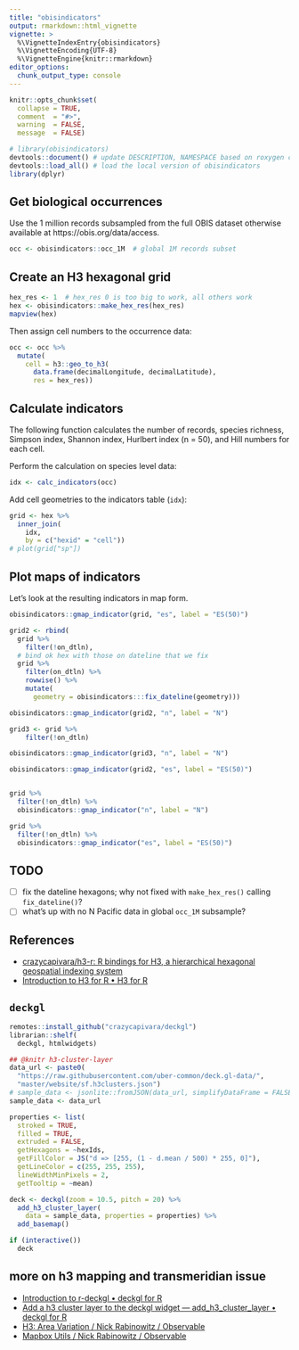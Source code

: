 ```yaml
---
title: "obisindicators"
output: rmarkdown::html_vignette
vignette: >
  %\VignetteIndexEntry{obisindicators}
  %\VignetteEncoding{UTF-8}
  %\VignetteEngine{knitr::rmarkdown}
editor_options: 
  chunk_output_type: console
---
```


```r
knitr::opts_chunk$set(
  collapse = TRUE,
  comment  = "#>",
  warning  = FALSE, 
  message  = FALSE)
```

```r
# library(obisindicators)
devtools::document() # update DESCRIPTION, NAMESPACE based on roxygen comments
devtools::load_all() # load the local version of obisindicators
library(dplyr)
```

## Get biological occurrences

Use the 1 million records subsampled from the full OBIS dataset otherwise available at https://obis.org/data/access.

```r
occ <- obisindicators::occ_1M  # global 1M records subset 
```


## Create an H3 hexagonal grid

```r
hex_res <- 1  # hex_res 0 is too big to work, all others work
hex <- obisindicators::make_hex_res(hex_res)
mapview(hex)
```


Then assign cell numbers to the occurrence data:

```r
occ <- occ %>% 
  mutate(
    cell = h3::geo_to_h3(
      data.frame(decimalLongitude, decimalLatitude),
      res = hex_res))
```

## Calculate indicators

The following function calculates the number of records, species richness, Simpson index, Shannon index, Hurlbert index (n = 50), and Hill numbers for each cell.

Perform the calculation on species level data:

```r
idx <- calc_indicators(occ)
```

Add cell geometries to the indicators table (`idx`):

```r
grid <- hex %>% 
  inner_join(
    idx,
    by = c("hexid" = "cell"))
# plot(grid["sp"])
```

## Plot maps of indicators

Let's look at the resulting indicators in map form.

```r
obisindicators::gmap_indicator(grid, "es", label = "ES(50)")

grid2 <- rbind(
  grid %>%
    filter(!on_dtln),
  # bind ok hex with those on dateline that we fix
  grid %>%
    filter(on_dtln) %>%
    rowwise() %>%
    mutate(
      geometry = obisindicators:::fix_dateline(geometry)))

obisindicators::gmap_indicator(grid2, "n", label = "N")

grid3 <- grid %>%
    filter(!on_dtln)

obisindicators::gmap_indicator(grid3, "n", label = "N")

obisindicators::gmap_indicator(grid2, "es", label = "ES(50)")


grid %>%
  filter(!on_dtln) %>% 
  obisindicators::gmap_indicator("n", label = "N")

grid %>%
  filter(!on_dtln) %>% 
  obisindicators::gmap_indicator("es", label = "ES(50)")
```



## TODO

- [ ] fix the dateline hexagons; why not fixed with `make_hex_res()` calling `fix_dateline()`?
- [ ] what's up with no N Pacific data in global `occ_1M` subsample?

## References

* [crazycapivara/h3-r: R bindings for H3, a hierarchical hexagonal geospatial indexing system](https://github.com/crazycapivara/h3-r)
* [Introduction to H3 for R • H3 for R](https://crazycapivara.github.io/h3-r/articles/h3.html)


## `deckgl`

```r
remotes::install_github("crazycapivara/deckgl")
librarian::shelf(
  deckgl, htmlwidgets)

## @knitr h3-cluster-layer
data_url <- paste0(
  "https://raw.githubusercontent.com/uber-common/deck.gl-data/",
  "master/website/sf.h3clusters.json")
# sample_data <- jsonlite::fromJSON(data_url, simplifyDataFrame = FALSE)
sample_data <- data_url

properties <- list(
  stroked = TRUE,
  filled = TRUE,
  extruded = FALSE,
  getHexagons = ~hexIds,
  getFillColor = JS("d => [255, (1 - d.mean / 500) * 255, 0]"),
  getLineColor = c(255, 255, 255),
  lineWidthMinPixels = 2,
  getTooltip = ~mean)

deck <- deckgl(zoom = 10.5, pitch = 20) %>%
  add_h3_cluster_layer(
    data = sample_data, properties = properties) %>%
  add_basemap()

if (interactive())
  deck

```


## more on h3 mapping and transmeridian issue

* [Introduction to r-deckgl • deckgl for R](https://crazycapivara.github.io/deckgl/articles/deckgl.html)
* [Add a h3 cluster layer to the deckgl widget — add_h3_cluster_layer • deckgl for R](https://crazycapivara.github.io/deckgl/reference/add_h3_cluster_layer.html)
* [H3: Area Variation / Nick Rabinowitz / Observable](https://observablehq.com/@nrabinowitz/h3-area-variation)
* [Mapbox Utils / Nick Rabinowitz / Observable](https://observablehq.com/@nrabinowitz/mapbox-utils#fixTransmeridian)
